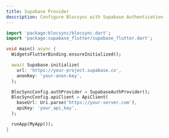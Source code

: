 ```yaml
---
title: Supabase Provider
description: Configure Blocsync with Supabase Authentication
---
```


```dart
import 'package:blocsync/blocsync.dart';
import 'package:supabase_flutter/supabase_flutter.dart';

void main() async {
  WidgetsFlutterBinding.ensureInitialized();

  await Supabase.initialize(
    url: 'https://your-project.supabase.co',
    anonKey: 'your-anon-key',
  );

  BlocSyncConfig.authProvider = SupabaseAuthProvider();
  BlocSyncConfig.apiClient = ApiClient(
    baseUrl: Uri.parse('https://your-server.com'),
    apiKey: 'your_api_key',
  );

  runApp(MyApp());
}
```
